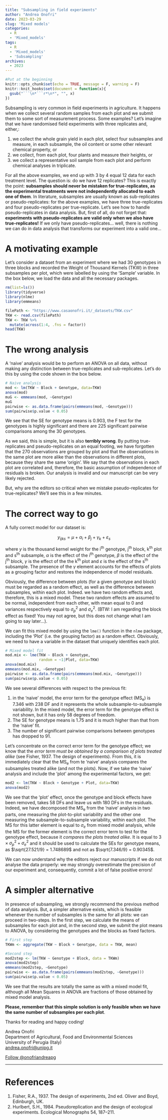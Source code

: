 ```yaml
---
title: "Subsampling in field experiments"
author: "Andrea Onofri"
date: 2023-03-29
slug: 'Mixed models'
categories:
  - R
  - 'Mixed_models'
tags:
  - R
  - 'Mixed_models'
  - 'Subsampling'
archives:
  - 2023
---
```



```r
#Put at the beginning
knitr::opts_chunk$set(echo = TRUE, message = F, warning = F)
knitr::knit_hooks$set(document = function(x){ 
  gsub("```\n*```r*\n*", "", x) 
})
```


Subsampling is very common in field experiments in agriculture. It happens when we collect several random samples from each plot and we submit them to some sort of measurement process. Some examples? Let's imagine that we have randomised field experiments with three replicates and, either,:

1. we collect the whole grain yield in each plot, select four subsamples and measure, in each subsample, the oil content or some other relevant chemical property, or
2. we collect, from each plot, four plants and measure their heights, or
3. we collect a representative soil sample from each plot and perform chemical analyses in triplicate.

For all the above examples, we end up with 3 by 4 equal 12 data for each treatment level. The question is: do we have 12 replicates? This is exactly the point: **subsamples should never be mistaken for true-replicates, as the experimental treatments were not independently allocated to each one of them**. In literature, subsamples are usually known as sub-replicates or pseudo-replicates: for the above examples, we have three true-replicates and four pseudo-replicates per true-replicate. Let's see how to handle pseudo-replicates in data analysis. But, first of all, do not forget that: **experiments with pseudo-replicates are valid only when we also have true-replicates!** If we only have pseudo-replicates... well, there is nothing we can do in data analysis that transforms our experiment into a valid one...

# A motivating example

Let's consider a dataset from an experiment where we had 30 genotypes in three blocks and recorded the Weight of Thousand Kernels (TKW) in three subsamples per plot, which were labelled by using the 'Sample' variable. In the box below, we load the data and all the necessary packages.

```r
rm(list=ls())
library(tidyverse)
library(nlme)
library(emmeans)

filePath <- "https://www.casaonofri.it/_datasets/TKW.csv"
TKW <- read.csv(filePath)
TKW <- TKW %>% 
  mutate(across(1:4, .fns = factor))
head(TKW)
```

# The wrong analysis

A 'naive' analysis would be to perform an ANOVA on all data, without making any distinction between true-replicates and sub-replicates. Let's do this by using the code shown in the box below.


```r
# Naive analysis
mod <- lm(TKW ~ Block + Genotype, data=TKW)
anova(mod)
muG <- emmeans(mod, ~Genotype)
muG
pairwise <- as.data.frame(pairs(emmeans(mod, ~Genotype)))
sum(pairwise$p.value < 0.05)
```

We see that the SE for genotype means is 0.903, the F test for the genotypes is highly significant and there are 225 significant pairwise comparisons among the 30 genotypes.

As we said, this is simple, but it is also **terribly wrong**. By putting true-replicates and pseudo-replicates on an equal footing, we have forgotten that the 270 observations are grouped by plot and that the observations in the same plot are more alike than the observations in different plots, because they share the same 'origin'. We say that the observations in each plot are correlated and, therefore, the basic assumption of independence of residuals is broken. Our analysis is invalid and our manuscript can be very likely rejected.

But, why are the editors so critical when we mistake pseudo-replicates for true-replicates? We'll see this in a few minutes.

# The correct way to go

A fully correct model for our dataset is:

$$ y_{ijks} = \mu + \alpha_i + \beta_j + \gamma_{k} + \varepsilon_{s}$$

where $y$ is the thousand kernel weight for the i^th^ genotype, j^th^ block, k^th^ plot and s^th^ subsample, $\alpha$ is the effect of the i^th^ genotype, $\beta$ is the effect of the j^th^ block, $\gamma$ is the effect of the the k^th^ plot and $\varepsilon$ is the effect of the s^th^ subsample. The presence of the $\gamma$ element accounts for the effects of plots as a grouping factor and restores the independence of model residuals.

Obviously, the difference between plots (for a given genotype and block) must be regarded as a random effect, as well as the difference between subsamples, within each plot. Indeed. we have two random effects and, therefore, this is a mixed model. These two random effects are assumed to be normal, independent from each other, with mean equal to 0 and variances respectively equal to $\sigma^2_p$ and $\sigma^2_e$. (BTW: I am regarding the block effect as fixed! You may not agree, but this does not change what I am going to say later...).

We can fit this mixed model by using the `lme()` function in the `nlme` package, including the 'Plot' (i.e. the grouping factor) as a random effect. Obviously, we need to have a variable in the dataset that uniquely identifies each plot.

```r
# Mixed model fit
mod.mix <- lme(TKW ~ Block + Genotype, 
               random = ~1|Plot, data=TKW)
anova(mod.mix)
emmeans(mod.mix, ~Genotype)
pairwise <- as.data.frame(pairs(emmeans(mod.mix, ~Genotype)))
sum(pairwise$p.value < 0.05)
```

We see several differences with respect to the previous fit:

1. in the 'naive' model, the error term for the genotype effect (MS~e~) is 7.346 with 238 DF and it represents the whole subsample-to-subsample variability. In the mixed model, the error term for the genotype effect is not shown, but it has only 58 degrees of freedom.
2. The SE for genotype means is 1.75 and it is much higher than that from the 'naive' fit.
3. The number of significant pairwise comparisons between genotypes has dropped to 91.

Let's concentrate on the correct error term for the genotype effect; we know that the *error term must be obtained by a comparison of plots treated alike* (see Fisher, 1937. The design of experiments). From this, it is immediately clear that the MS~e~ from te 'naive' analysis compares the subsamples treated alike (and not the plots). Now, if we take the 'naive' analysis and include the 'plot' among the experimental factors, we get:

```r
mod2 <- lm(TKW ~ Block + Genotype + Plot, data=TKW)
anova(mod2)
```

We see that the 'plot' effect, once the genotype and block effects have been removed, takes 58 DFs and leave us with 180 DFs in the residuals. Indeed, we have decomposed the MS~e~ from the 'naive' analysis in two parts, one measuring the plot-to-plot variability and the other one measuring the subsample-to-subsample variability, within each plot. The MS for this latter element is equal to $\sigma_e$ from mixed model analysis, while the MS for the former element is the correct error term to test for the genotype effect, because it *compares the plots treated alike*. It is equal to $3 \times \sigma^2_p + \sigma^2_e$ and it should be used to calculate the SEs for genotype means, as $\sqrt{27.521/9} = 1.748689$ and not as $\sqrt{7.346/9} = 0.90345$.

We can now understand why the editors reject our manuscripts if we do not analyse the data properly: we may strongly overestimate the precision of our experiment and, consequently, commit a lot of false positive errors!

# A simpler alternative

In presence of subsampling, we strongly recommend the previous method of data analysis. But, a simpler alternative exists, which is feasible whenever the number of subsamples is the same for all plots: we can proceed in two-steps. In the first step, we calculate the means of subsamples for each plot and, in the second step, we submit the plot means to ANOVA, by considering the genotypes and the blocks as fixed factors.

```r
# First step
TKWm <- aggregate(TKW ~ Block + Genotype, data = TKW, mean)

#Second step
mod2step <- lm(TKW ~ Genotype + Block, data = TKWm)
anova(mod2step)
emmeans(mod2step, ~Genotype)
pairwise <- as.data.frame(pairs(emmeans(mod2step, ~Genotype)))
sum(pairwise$p.value < 0.05)
```

We see that the results are totally the same as with a mixed model fit, although all Mean Squares in ANOVA are fractions of those obtained by mixed model analysis.

**Please, remember that this simple solution is only feasible when we have the same number of subsamples per each plot**.

Thanks for reading and happy coding!

Andrea Onofri   
Department of Agricultural, Food and Environmental Sciences        
University of Perugia (Italy)        
[andrea.onofri@unipg.it](mailto:andrea.onofri@unipg.it)  

<a href="https://twitter.com/onofriandreapg?ref_src=twsrc%5Etfw" class="twitter-follow-button" data-show-count="false">Follow @onofriandreapg</a><script async src="https://platform.twitter.com/widgets.js" charset="utf-8"></script>

---

# References

1. Fisher, R.A., 1937. The design of experiments, 2nd ed. Oliver and Boyd, Edinburgh, UK.
2. Hurlbert, S.H., 1984. Pseudoreplication and the design of ecological experiments. Ecological Monographs 54, 187–211.


